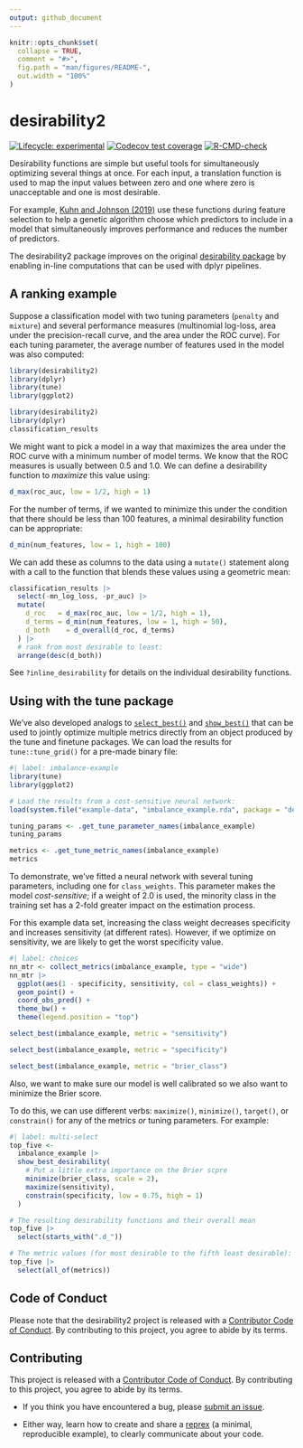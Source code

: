 ```yaml
---
output: github_document
---
```


<!-- README.md is generated from README.Rmd. Please edit that file -->

```r
knitr::opts_chunk$set(
  collapse = TRUE,
  comment = "#>",
  fig.path = "man/figures/README-",
  out.width = "100%"
)
```

# desirability2

<!-- badges: start -->
[![Lifecycle: experimental](https://img.shields.io/badge/lifecycle-experimental-orange.svg)](https://lifecycle.r-lib.org/articles/stages.html#experimental)
[![Codecov test coverage](https://codecov.io/gh/tidymodels/desirability2/graph/badge.svg)](https://app.codecov.io/gh/tidymodels/desirability2)
[![R-CMD-check](https://github.com/tidymodels/desirability2/actions/workflows/R-CMD-check.yaml/badge.svg)](https://github.com/tidymodels/desirability2/actions/workflows/R-CMD-check.yaml)
<!-- badges: end -->

Desirability functions are simple but useful tools for simultaneously optimizing several things at once. For each input, a translation function is used to map the input values between zero and one where zero is unacceptable and one is most desirable. 

For example, [Kuhn and Johnson (2019)](https://bookdown.org/max/FES/genetic-algorithms.html#coercing-sparsity) use these functions during feature selection to help a genetic algorithm choose which predictors to include in a model that simultaneously improves performance and reduces the number of predictors. 

The desirability2 package improves on the original [desirability package](https://cran.r-project.org/package=desirability) by enabling in-line computations that can be used with dplyr pipelines. 

## A ranking example

Suppose a classification model with two tuning parameters (`penalty` and `mixture`) and several performance measures (multinomial log-loss, area under the precision-recall curve, and the area under the ROC curve). For each tuning parameter, the average number of features used in the model was also computed: 

```r
library(desirability2)
library(dplyr)
library(tune)
library(ggplot2)
```

```r
library(desirability2)
library(dplyr)
classification_results
```

We might want to pick a model in a way that maximizes the area under the ROC curve with a minimum number of model terms. We know that the ROC measures is usually between 0.5 and 1.0. We can define a desirability function to _maximize_ this value using:

```r
d_max(roc_auc, low = 1/2, high = 1)
```

For the number of terms, if we wanted to minimize this under the condition that there should be less than 100 features, a minimal desirability function can be appropriate: 

```r
d_min(num_features, low = 1, high = 100)
```

We can add these as columns to the data using a `mutate()` statement along with a call to the function that blends these values using a geometric mean: 

```r
classification_results |> 
  select(-mn_log_loss, -pr_auc) |> 
  mutate(
    d_roc   = d_max(roc_auc, low = 1/2, high = 1), 
    d_terms = d_min(num_features, low = 1, high = 50),
    d_both    = d_overall(d_roc, d_terms)
  ) |> 
  # rank from most desirable to least:
  arrange(desc(d_both))
```

See `?inline_desirability` for details on the individual desirability functions. 

## Using with the tune package

We've also developed analogs to [`select_best()`](https://tune.tidymodels.org/reference/select_best.html) and [`show_best()`](https://tune.tidymodels.org/reference/show_best.html) that can be used to jointly optimize multiple metrics directly from an object produced by the tune and finetune packages. We can load the results for `tune::tune_grid()` for a pre-made binary file: 

```r
#| label: imbalance-example
library(tune)
library(ggplot2)

# Load the results from a cost-sensitive neural network:
load(system.file("example-data", "imbalance_example.rda", package = "desirability2"))

tuning_params <- .get_tune_parameter_names(imbalance_example)
tuning_params

metrics <- .get_tune_metric_names(imbalance_example)
metrics
```

To demonstrate, we've fitted a neural network with several tuning parameters, including one for `class_weights`. This parameter makes the model _cost-sensitive_; if a weight of 2.0 is used, the minority class in the training set has a 2-fold greater impact on the estimation process.

For this example data set, increasing the class weight decreases specificity and increases sensitivity (at different rates). However, if we optimize on sensitivity, we are likely to get the worst specificity value. 

```r
#| label: choices
nn_mtr <- collect_metrics(imbalance_example, type = "wide")
nn_mtr |> 
  ggplot(aes(1 - specificity, sensitivity, col = class_weights)) + 
  geom_point() + 
  coord_obs_pred() +
  theme_bw() +
  theme(legend.position = "top")

select_best(imbalance_example, metric = "sensitivity")

select_best(imbalance_example, metric = "specificity")

select_best(imbalance_example, metric = "brier_class")
```

Also, we want to make sure our model is well calibrated so we also want to minimize the Brier score.

To do this, we can use different verbs: `maximize()`, `minimize()`, `target()`, or `constrain()` for any of the metrics _or_ tuning parameters. For example: 

```r
#| label: multi-select
top_five <- 
  imbalance_example |> 
  show_best_desirability(
    # Put a little extra importance on the Brier scpre
    minimize(brier_class, scale = 2),
    maximize(sensitivity),
    constrain(specificity, low = 0.75, high = 1)
  )

# The resulting desirability functions and their overall mean
top_five |> 
  select(starts_with(".d_"))

# The metric values (for most desirable to the fifth least desirable):
top_five |> 
  select(all_of(metrics))
```

## Code of Conduct
  
Please note that the desirability2 project is released with a [Contributor Code of Conduct](https://contributor-covenant.org/version/2/0/CODE_OF_CONDUCT.html). By contributing to this project, you agree to abide by its terms.

## Contributing

This project is released with a [Contributor Code of Conduct](https://contributor-covenant.org/version/2/0/CODE_OF_CONDUCT.html). By contributing to this project, you agree to abide by its terms.

- If you think you have encountered a bug, please [submit an issue](https://github.com/tidymodels/desirability2/issues).

- Either way, learn how to create and share a [reprex](https://reprex.tidyverse.org/articles/articles/learn-reprex.html) (a minimal, reproducible example), to clearly communicate about your code.
